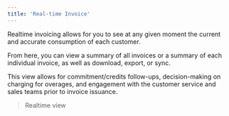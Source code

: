 ```yaml
---
title: 'Real-time Invoice'
---
```


Realtime invoicing allows for you to see at any given moment the current and accurate consumption of each customer.  

From here, you can view a summary of all invoices or a summary of each individual invoice, as well as download, export, or sync.

This view allows for commitment/credits follow-ups, decision-making on charging for overages, and engagement with the customer service and sales teams prior to invoice issuance.

> Realtime view